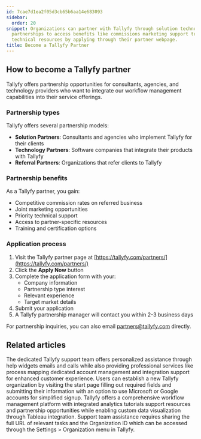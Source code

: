 ```yaml
---
id: 7cae7d1ea2f05d3cb65b6aa14e683093
sidebar:
  order: 20
snippet: Organizations can partner with Tallyfy through solution technology or referral
  partnerships to access benefits like commissions marketing support training and
  technical resources by applying through their partner webpage.
title: Become a Tallyfy Partner
---
```


## How to become a Tallyfy partner

Tallyfy offers partnership opportunities for consultants, agencies, and technology providers who want to integrate our workflow management capabilities into their service offerings.

### Partnership types

Tallyfy offers several partnership models:

- **Solution Partners**: Consultants and agencies who implement Tallyfy for their clients
- **Technology Partners**: Software companies that integrate their products with Tallyfy
- **Referral Partners**: Organizations that refer clients to Tallyfy

### Partnership benefits

As a Tallyfy partner, you gain:

- Competitive commission rates on referred business
- Joint marketing opportunities
- Priority technical support
- Access to partner-specific resources
- Training and certification options

### Application process

1. Visit the Tallyfy partner page at [https://tallyfy.com/partners/](https://tallyfy.com/partners/)
2. Click the **Apply Now** button
3. Complete the application form with your:
   - Company information
   - Partnership type interest
   - Relevant experience
   - Target market details
4. Submit your application
5. A Tallyfy partnership manager will contact you within 2-3 business days

For partnership inquiries, you can also email [partners@tallyfy.com](mailto:partners@tallyfy.com) directly.


## Related articles
<CardGrid>
<LinkTitleCard header="<b>Support > Contact Tallyfy support or engage in professional services</b>" href="/products/pro/miscellaneous/support/how-can-i-contact-tallyfys-support-team/" > The dedicated Tallyfy support team offers personalized assistance through help widgets emails and calls while also providing professional services like process mapping dedicated account management and integration support for enhanced customer experience. </LinkTitleCard>
<LinkTitleCard header="<b>Tutorials > Create an organization</b>" href="/products/pro/tutorials/how-can-i-create-a-new-tallyfy-account/" > Users can establish a new Tallyfy organization by visiting the start page filling out required fields and submitting their information with an option to use Microsoft or Google accounts for simplified signup. </LinkTitleCard>
<LinkTitleCard header="<b>Tutorials > Key Features</b>" href="/products/pro/tutorials/features/" > Tallyfy offers a comprehensive workflow management platform with integrated analytics tutorials support resources and partnership opportunities while enabling custom data visualization through Tableau integration. </LinkTitleCard>
<LinkTitleCard header="<b>Support > Provide necessary info to Tallyfy's support team</b>" href="/products/pro/miscellaneous/support/how-to-provide-necessary-info-to-tallyfy-support/" > Support team assistance requires sharing the full URL of relevant tasks and the Organization ID which can be accessed through the Settings > Organization menu in Tallyfy. </LinkTitleCard>
</CardGrid>